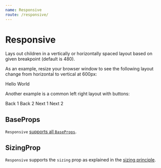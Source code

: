 ```yaml
---
name: Responsive
route: /responsive/
---
```



# Responsive 

Lays out children in a vertically or horizontally spaced layout based on given breakpoint (default is 480). 

As an example, resize your browser window to see the following layout change from horizontal to vertical at 600px:

<Playground>
  <Responsive breakpoint={600}>
    <Flex style={{backgroundColor: "lightskyblue"}}>Hello</Flex>
    <Flex style={{backgroundColor: "lightpink"}}>World</Flex>
  </Responsive>
</Playground>

Another example is a common left right layout with buttons: 

<Playground>
  <Responsive breakpoint={650} minWidth={250}>
    <Horizontal sizing="flex">
      <demos.Button>Back 1</demos.Button>
      <demos.Button>Back 2</demos.Button>
    </Horizontal>
    <Horizontal sizing="flex" horizontalAlign="right">
      <demos.Button>Next 1</demos.Button>
      <demos.Button>Next 2</demos.Button>
    </Horizontal>
  </Responsive>
</Playground>

## BaseProps

`Responsive` [supports all `BaseProps`][common-types].

## SizingProp

`Responsive` supports the `sizing` prop as explained in the [sizing principle][principle-sizing].


[common-types]:../common-types/
[principle-spacing]:../principle-spacing/
[principle-sizing]:../principle-sizing/
